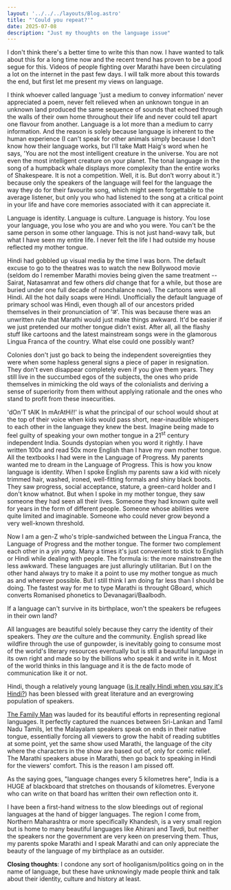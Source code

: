 ```yaml
---
layout: '../../../layouts/Blog.astro'
title: "'Could you repeat?'"
date: 2025-07-08
description: "Just my thoughts on the language issue"
---
```


I don't think there's a better time to write this than now. I have wanted to talk about this for a long time now and the recent trend has proven to be a good segue for this. Videos of people fighting over Marathi have been circulating a lot on the internet in the past few days. I will talk more about this towards the end, but first let me present my views on language.

I think whoever called language 'just a medium to convey information' never appreciated a poem, never felt relieved when an unknown tongue in an unknown land produced the same sequence of sounds that echoed through the walls of their own home throughout their life and never could tell apart one flavour from another. Language is a lot more than a medium to carry information. And the reason is solely because language is inherent to the human experience (I can't speak for other animals simply because I don't know how their language works, but I'll take Matt Haig's word when he says, 'You are not the most intelligent creature in the universe. You are not even the most intelligent creature on your planet. The tonal language in the song of a humpback whale displays more complexity than the entire works of Shakespeare. It is not a competition. Well, it is. But don’t worry about it.') because only the speakers of the language will feel for the language the way they do for their favourite song, which might seem forgettable to the average listener, but only you who had listened to the song at a critical point in your life and have core memories associated with it can appreciate it.

Language is identity. Language is culture. Language is history. You lose your language, you lose who you are and who you were. You can't be the same person in some other language. This is not just hand-wavy talk, but what I have seen my entire life. I never felt the life I had outside my house reflected my mother tongue.

Hindi had gobbled up visual media by the time I was born. The default excuse to go to the theatres was to watch the new Bollywood movie (seldom do I remember Marathi movies being given the same treatment -- Sairat, Natasamrat and few others *did* change that for a while, but those are buried under one full decade of nonchalance now). The cartoons were all Hindi. All the hot daily soaps were Hindi. Unofficially the default language of primary school was Hindi, even though all of our ancestors prided themselves in their pronunciation of 'ळ'. This was because there was an unwritten rule that Marathi would just make things awkward. It'd be easier if we just pretended our mother tongue didn't exist. After all, all the flashy stuff like cartoons and the latest mainstream songs were in the glamorous Lingua Franca of the country. What else could one possibly want?

Colonies don't just go back to being the independent sovereignties they were when some hapless general signs a piece of paper in resignation. They don't even disappear completely even if you give them years. They still live in the succumbed egos of the subjects, the ones who pride themselves in mimicking the old ways of the colonialists and deriving a sense of superiority from them without applying rationale and the ones who stand to profit from these insecurities.

'dOn'T tAlK In mArAtHi!!' is what the principal of our school would shout at the top of their voice when kids would pass short, near-inaudible whispers to each other in the language they knew the best. Imagine being made to feel guilty of speaking your own mother tongue in a 21<sup>st</sup> century independent India. Sounds dystopian when you word it rightly. I have written 100x and read 50x more English than I have my own mother tongue. All the textbooks I had were in the Language of Progress. My parents wanted me to dream in the Language of Progress. This is how you know language is identity. When I spoke English my parents saw a kid with nicely trimmed hair, washed, ironed, well-fitting formals and shiny black boots. They saw progress, social acceptance, stature, a green-card holder and I don't know whatnot. But when I spoke in my mother tongue, they saw someone they had seen all their lives. Someone they had known quite well for years in the form of different people. Someone whose abilities were quite limited and imaginable. Someone who could never grow beyond a very well-known threshold.

Now I am a gen-Z who's triple-sandwiched between the Lingua Franca, the Language of Progress and the mother tongue. The former two complement each other in a *yin yang*. Many a times it's just convenient to stick to English or Hindi while dealing with people. The formula is: the more mainstream the less awkward. These languages are just alluringly utilitarian. But I on the other hand always try to make it a point to use my mother tongue as much as and wherever possible. But I still think I am doing far less than I should be doing. The fastest way for me to type Marathi is throught GBoard, which converts Romanised phonetics to Devanagari/Baalbodh.

If a language can't survive in its birthplace, won't the speakers be refugees in their own land?

All languages are beautiful solely because they carry the identity of their speakers. They *are* the culture and the community. English spread like wildfire through the use of gunpowder, is inevitably going to consume most of the world's literary resources eventually but is still a beautiful language in its own right and made so by the billions who speak it and write in it. Most of the world thinks in this language and it is the de facto mode of communication like it or not.

Hindi, though a relatively young language (<a href="https://www.youtube.com/watch?v=mKixIQyriWE">is it really Hindi when you say it's Hindi?</a>) has been blessed with great literature and an evergrowing population of speakers.

<a href="https://en.wikipedia.org/wiki/The_Family_Man_(Indian_TV_series)">The Family Man</a> was lauded for its beautiful efforts in representing regional languages. It perfectly captured the nuances between Sri-Lankan and Tamil Nadu Tamils, let the Malayalam speakers speak on ends in their native tongue, essentially forcing all viewers to grow the habit of reading subtitles at some point, yet the same show used Marathi, the language of the city where the characters in the show are based out of, only for comic relief. The Marathi speakers abuse in Marathi, then go back to speaking in Hindi for the viewers' comfort. This is the reason I am pissed off.

As the saying goes, "language changes every 5 kilometres here", India is a HUGE af blackboard that stretches on thousands of kilometres. Everyone who can write on that board has written their own reflection onto it.

I have been a first-hand witness to the slow bleedings out of regional languages at the hand of bigger languages. The region I come from, Northern Maharashtra or more specifically Khandesh, is a very small region but is home to many beautiful languages like Ahirani and Tavdi, but neither the speakers nor the government are very keen on preserving them. Thus, my parents spoke Marathi and I speak Marathi and can only appreciate the beauty of the language of my birthplace as an outsider.

**Closing thoughts**: I condone any sort of hooliganism/politics going on in the name of language, but these have unknowingly made people think and talk about their identity, culture and history at least. 
